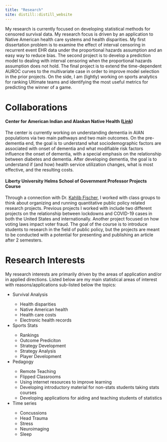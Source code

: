 ```yaml
---
title: "Research"
site: distill::distill_website
---
```


<p>
My research is currently focused on developing statistical methods for censored survival data.  My research focus is driven by an application to Native American health care systems and health disparities.  My first dissertation problem is to examine the effect of interval censoring in recurrent event EHR data under the proportional hazards assumption and an easy way to reduce bias.  The second project is to develop a prediction model to dealing with interval censoring when the proportional hazards assumption does not hold.  The final project is to extend the time-dependent AUROC curves to the multivariate case in order to improve model selection in the prior projects.  On the side, I am (lightly) working on sports analytics for ranking Ultimate teams and identifying the most useful metrics for predicting the winner of a game.
</p>


<h1>
Collaborations
</h1>
<h4>
Center for American Indian and Alaskan Native Health (<a href="https://coloradosph.cuanschutz.edu/research-and-practice/centers-programs/caianh">Link</a>)
</h4>
<p>
The center is currently working on understanding dementia in AIAN populations via two main pathways and two main outcomes.  On the pre-dementia end, the goal is to understand what sociodemographic factors are associated with onset of dementia and what modifiable risk factors influence the onset of dementia, with a special emphasis on the relationship between diabetes and dementia.  After developing dementia, the goal is to understand if (and how) health service utilization changes, what is most effective, and the resulting costs.
</p>

<h4>
Liberty University Helms School of Government Professor Projects Course
</h4>
<p>
Through a connection with Dr. <a href="https://www.liberty.edu/government/faculty/kahlib-fischer/">Kahlib Fischer</a>, I worked with class groups to think about organizing and running quantitative public policy related research projects.  Previous projects I worked with include two different projects on the relationship between lockdowns and COVID-19 cases in both the United States and internationally.   Another project focused on how voting laws impact voter fraud.  The goal of the course is to introduce students to research in the field of public policy, but the projects are meant to be conducted with a potential for presenting and publishing an article after 2 semesters.
</p>

<h1>
Research Interests
</h1>
<p>
My research interests are primarily driven by the areas of application and/or in applied directions.  Listed below are my main statistical areas of interest with reasons/applications sub-listed below the topics:
<ul>
  <li>Survival Analysis</li>
    <ul>
    <li>Health disparities</li>
    <li>Native American health</li>
    <li>Health care costs</li>
    <li>Electronic health records</li>
  </ul>
  <li>Sports Stats</li>
    <ul>
    <li>Rankings</li>
    <li>Outcome Prediciton</li>
    <li>Strategy Development</li>
    <li>Strategy Analysis</li>
    <li>Player Development</li>
  </ul>
  <li>Pedagogy</li>
    <ul>
      <li>Remote Teaching</li>
      <li>Flipped Classrooms</li>
      <li>Using internet resources to improve learning</li>
      <li>Developing introductory material for non-stats students taking stats courses</li>
      <li>Developing applications for aiding and teaching students of statistics</li>
  </ul>
  <li>Time series</li>
    <ul>
      <li>Concussions</li>
      <li>Head Trauma</li>
      <li>Stress</li>
      <li>Neuroimaging</li>
      <li>Sleep</li>
  </ul>
</ul>
</p>



